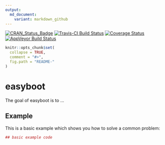 ```yaml
---
output:
  md_document:
    variant: markdown_github
---
```


[![CRAN_Status_Badge](http://www.r-pkg.org/badges/version/easyboot)](https://cran.r-project.org/package=easyboot)
[![Travis-CI Build Status](https://travis-ci.org/kamermanpr/easyboot.svg?branch=master)](https://travis-ci.org/kamermanpr/easyboot)
[![Coverage Status](https://img.shields.io/codecov/c/github/kamermanpr/easyboot/master.svg)](https://codecov.io/github/kamermanpr/easyboot?branch=master)
[![AppVeyor Build Status](https://ci.appveyor.com/api/projects/status/github/kamermanpr/easyboot?branch=master&svg=true)](https://ci.appveyor.com/project/kamermanpr/easyboot)

<!-- README.md is generated from README.Rmd. Please edit that file -->

```r
knitr::opts_chunk$set(
  collapse = TRUE,
  comment = "#>",
  fig.path = "README-"
)
```

# easyboot

The goal of easyboot is to ...

## Example

This is a basic example which shows you how to solve a common problem:

```r
## basic example code
```
